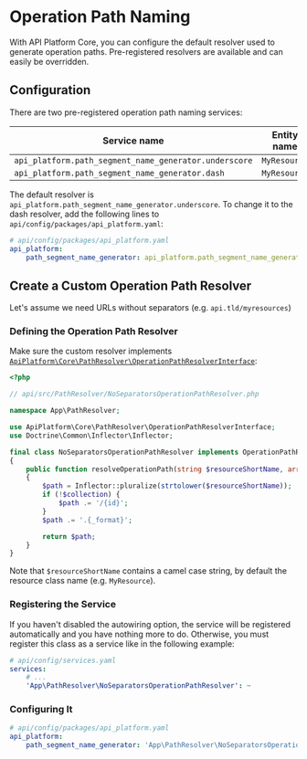 # Operation Path Naming

With API Platform Core, you can configure the default resolver used to generate operation paths.
Pre-registered resolvers are available and can easily be overridden.

## Configuration

There are two pre-registered operation path naming services:

| Service name                                          | Entity name  | Path result     |
| ----------------------------------------------------- | ------------ | --------------- |
| `api_platform.path_segment_name_generator.underscore` | `MyResource` | `/my_resources` |
| `api_platform.path_segment_name_generator.dash`       | `MyResource` | `/my-resources` |

The default resolver is `api_platform.path_segment_name_generator.underscore`.
To change it to the dash resolver, add the following lines to `api/config/packages/api_platform.yaml`:

```yaml
# api/config/packages/api_platform.yaml
api_platform:
    path_segment_name_generator: api_platform.path_segment_name_generator.dash
```

## Create a Custom Operation Path Resolver

Let's assume we need URLs without separators (e.g. `api.tld/myresources`)

### Defining the Operation Path Resolver

Make sure the custom resolver implements [`ApiPlatform\Core\PathResolver\OperationPathResolverInterface`](https://github.com/api-platform/core/blob/master/src/PathResolver/OperationPathResolverInterface.php):

```php
<?php

// api/src/PathResolver/NoSeparatorsOperationPathResolver.php

namespace App\PathResolver;

use ApiPlatform\Core\PathResolver\OperationPathResolverInterface;
use Doctrine\Common\Inflector\Inflector;

final class NoSeparatorsOperationPathResolver implements OperationPathResolverInterface
{
    public function resolveOperationPath(string $resourceShortName, array $operation, bool $collection) : string
    {
        $path = Inflector::pluralize(strtolower($resourceShortName));
        if (!$collection) {
            $path .= '/{id}';
        }
        $path .= '.{_format}';

        return $path;
    }
}
```

Note that `$resourceShortName` contains a camel case string, by default the resource class name (e.g. `MyResource`).

### Registering the Service

If you haven't disabled the autowiring option, the service will be registered automatically and you have nothing more to
do.
Otherwise, you must register this class as a service like in the following example:

```yaml
# api/config/services.yaml
services:
    # ...
    'App\PathResolver\NoSeparatorsOperationPathResolver': ~
```

### Configuring It

```yaml
# api/config/packages/api_platform.yaml
api_platform:
    path_segment_name_generator: 'App\PathResolver\NoSeparatorsOperationPathResolver'
```
